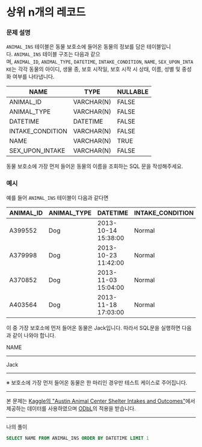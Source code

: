 # 상위 n개의 레코드

### **문제 설명**

`ANIMAL_INS` 테이블은 동물 보호소에 들어온 동물의 정보를 담은 테이블입니다. `ANIMAL_INS` 테이블 구조는 다음과 같으며, `ANIMAL_ID`, `ANIMAL_TYPE`, `DATETIME`, `INTAKE_CONDITION`, `NAME`, `SEX_UPON_INTAKE`는 각각 동물의 아이디, 생물 종, 보호 시작일, 보호 시작 시 상태, 이름, 성별 및 중성화 여부를 나타냅니다.

| NAME | TYPE | NULLABLE |
| --- | --- | --- |
| ANIMAL_ID | VARCHAR(N) | FALSE |
| ANIMAL_TYPE | VARCHAR(N) | FALSE |
| DATETIME | DATETIME | FALSE |
| INTAKE_CONDITION | VARCHAR(N) | FALSE |
| NAME | VARCHAR(N) | TRUE |
| SEX_UPON_INTAKE | VARCHAR(N) | FALSE |

동물 보호소에 가장 먼저 들어온 동물의 이름을 조회하는 SQL 문을 작성해주세요.

### 예시

예를 들어 `ANIMAL_INS` 테이블이 다음과 같다면

| ANIMAL_ID | ANIMAL_TYPE | DATETIME | INTAKE_CONDITION | NAME | SEX_UPON_INTAKE |
| --- | --- | --- | --- | --- | --- |
| A399552 | Dog | 2013-10-14 15:38:00 | Normal | Jack | Neutered Male |
| A379998 | Dog | 2013-10-23 11:42:00 | Normal | Disciple | Intact Male |
| A370852 | Dog | 2013-11-03 15:04:00 | Normal | Katie | Spayed Female |
| A403564 | Dog | 2013-11-18 17:03:00 | Normal | Anna | Spayed Female |

이 중 가장 보호소에 먼저 들어온 동물은 Jack입니다. 따라서 SQL문을 실행하면 다음과 같이 나와야 합니다.

NAME

---

Jack

---

※ 보호소에 가장 먼저 들어온 동물은 한 마리인 경우만 테스트 케이스로 주어집니다.

---

본 문제는 [Kaggle의 "Austin Animal Center Shelter Intakes and Outcomes"](https://www.kaggle.com/aaronschlegel/austin-animal-center-shelter-intakes-and-outcomes)에서 제공하는 데이터를 사용하였으며 [ODbL](https://opendatacommons.org/licenses/odbl/1.0/)의 적용을 받습니다.

---

나의 풀이

```sql
SELECT NAME FROM ANIMAL_INS ORDER BY DATETIME LIMIT 1
```